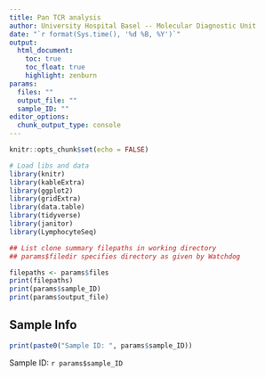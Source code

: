 ```yaml
---
title: Pan TCR analysis
author: University Hospital Basel -- Molecular Diagnostic Unit
date: "`r format(Sys.time(), '%d %B, %Y')`"
output:
  html_document:
    toc: true
    toc_float: true
    highlight: zenburn
params:
  files: ""
  output_file: ""
  sample_ID: ""
editor_options: 
  chunk_output_type: console
---
```


```r
knitr::opts_chunk$set(echo = FALSE)

# Load libs and data
library(knitr)
library(kableExtra)
library(ggplot2)
library(gridExtra)
library(data.table)
library(tidyverse)
library(janitor)
library(LymphocyteSeq)
```


```r
## List clone summary filepaths in working directory
## params$filedir specifies directory as given by Watchdog

filepaths <- params$files
print(filepaths)
print(params$sample_ID)
print(params$output_file)
```

## Sample Info
```r
print(paste0("Sample ID: ", params$sample_ID))

```

Sample ID: `r params$sample_ID`
